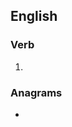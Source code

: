 {{also|re-sewing}}
==English==

===Verb===
{{head|en|verb form}}

# {{present participle of|resew|lang=en|nocat=1}}

===Anagrams===
* {{anagrams|en|a=eeginrsw|sewering}}
